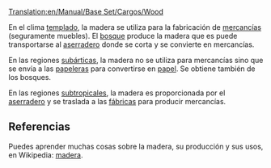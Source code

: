 [[Translation:en/Manual/Base Set/Cargos/Wood]]

{{es/Carga| carga  = Madera
| imagen = Wood.png
| producida = [[es/Manual/Base Set/Industries/Bosque|Bosque]] (climas templado, subártico), <br/>[[es/Manual/Base Set/Industries/Aserradero|Aserradero]] (clima subtropical)
| aceptada  = [[es/Manual/Base Set/Industries/Aserradero|Aserradero]] (clima templado), <br/>[[es/Manual/Base Set/Industries/Papelera|papelera]] (clima subártico), <br/>[[es/Manual/Base Set/Industries/Fábrica|Fábrica]] (clima subtropical)
}}
En el clima [[es/Manual/Clima|templado]], la madera se utiliza para la fabricación de [[es/Manual/Base Set/Cargos/Mercancías|mercancías]] (seguramente muebles). El [[es/Manual/Base Set/Industries/Bosque|bosque]] produce la madera que es puede transportarse al [[es/Manual/Base Set/Industries/Aserradero|aserradero]] donde se corta y se convierte en mercancías.

En las regiones [[es/Manual/Clima|subárticas]], la madera no se utiliza para mercancías sino que se envía a las [[es/Manual/Base Set/Industries/Papelera|papeleras]] para convertirse en [[es/Manual/Base Set/Cargos/Papel|papel]]. Se obtiene también de los bosques.

En las regiones [[es/Manual/Clima|subtropicales]], la madera es proporcionada por el [[es/Manual/Base Set/Industries/Aserradero|aserradero]] y se traslada a las [[es/Manual/Base Set/Industries/Fábrica|fábricas]] para producir mercancías.

==Referencias==
Puedes aprender muchas cosas sobre la madera, su producción y sus usos, en Wikipedia: [https://www.wikipedia.org/wiki/es:madera madera].